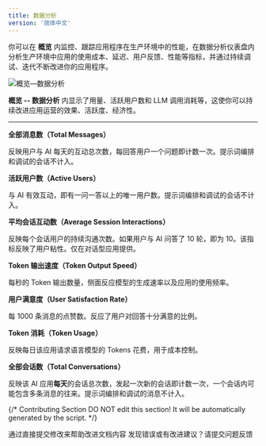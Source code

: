 ```yaml
---
title: 数据分析
version: '简体中文'
---
```


你可以在 **概览** 内监控、跟踪应用程序在生产环境中的性能，在数据分析仪表盘内分析生产环境中应用的使用成本、延迟、用户反馈、性能等指标，并通过持续调试、迭代不断改进你的应用程序。

![概览—数据分析](https://assets-docs.dify.ai/dify-enterprise-mintlify/zh_CN/guides/monitoring/83974553fee361687db31bda35198013.png)

**概览 -- 数据分析** 内显示了用量、活跃用户数和 LLM 调用消耗等，这使你可以持续改进应用运营的效果、活跃度、经济性。

***

**全部消息数（Total Messages）**

反映用户与 AI 每天的互动总次数，每回答用户一个问题即计数一次。提示词编排和调试的会话不计入。

**活跃用户数（Active Users）**

与 AI 有效互动，即有一问一答以上的唯一用户数。提示词编排和调试的会话不计入。

**平均会话互动数（Average Session Interactions）**

反映每个会话用户的持续沟通次数。如果用户与 AI 问答了 10 轮，即为 10。该指标反映了用户粘性。仅在对话型应用提供。

**Token 输出速度（Token Output Speed）**

每秒的 Token 输出数量，侧面反应模型的生成速率以及应用的使用频率。

**用户满意度（User Satisfaction Rate）**

每 1000 条消息的点赞数。反应了用户对回答十分满意的比例。

**Token 消耗（Token Usage）**

反映每日该应用请求语言模型的 Tokens 花费，用于成本控制。

**全部会话数（Total Conversations）**

反映该 AI 应用**每天**的会话总次数，发起一次新的会话即计数一次，一个会话内可能包含多条消息的往来。提示词编排和调试的消息不计入。

{/*
Contributing Section
DO NOT edit this section!
It will be automatically generated by the script.
*/}

<CardGroup cols="2">
    <Card
        title="编辑此页面"
        icon="pen-to-square"
        href="https://github.com/langgenius/dify-docs-mintlify/edit/main/zh-hans/guides/monitoring/analysis.mdx"
    >
        通过直接提交修改来帮助改进文档内容
    </Card>
    <Card
        title="提交问题"
        icon="github"
        href="https://github.com/langgenius/dify-docs-mintlify/issues/new?title=文档问题%3A%20&body=%23%23%20问题描述%0A%3C%21--%20请简要描述你发现的问题%20--%3E%0A%0A%23%23%20页面链接%0Ahttps%3A%2F%2Fgithub.com%2Flanggenius%2Fdify-docs-mintlify%2Fblob%2Fmain%2Fzh-hans/guides/monitoring%2Fanalysis.mdx%0A%0A%23%23%20建议修改%0A%3C%21--%20如果有具体的修改建议，请在此说明%20--%3E%0A%0A%3C%21--%20感谢你对文档质量的关注！%20--%3E"
    >
        发现错误或有改进建议？请提交问题反馈
    </Card>
</CardGroup>
